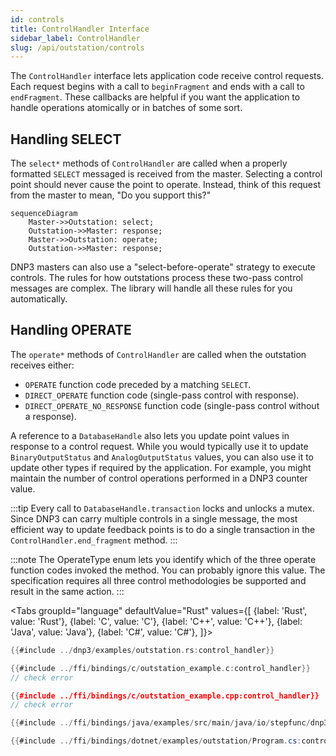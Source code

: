 ```yaml
---
id: controls
title: ControlHandler Interface
sidebar_label: ControlHandler
slug: /api/outstation/controls
---
```



The `ControlHandler` interface lets application code receive control requests. Each request begins with a call to `beginFragment` and ends
with a call to `endFragment`. These callbacks are helpful if you want the application to handle operations atomically or in batches of some sort. 


## Handling SELECT

The `select*` methods of `ControlHandler` are called when a properly formatted `SELECT` messaged is received from the master.  Selecting a control
point should never cause the point to operate.  Instead, think of this request from the master to mean, "Do you support this?"

```mermaid
sequenceDiagram
    Master->>Outstation: select;
    Outstation->>Master: response;
    Master->>Outstation: operate;
    Outstation->>Master: response;
```

DNP3 masters can also use a "select-before-operate" strategy to execute controls. The rules for how outstations process these
two-pass control messages are complex. The library will handle all these rules for you automatically.

## Handling OPERATE

The `operate*` methods of `ControlHandler` are called when the outstation receives either:

* `OPERATE` function code preceded by a matching `SELECT`.
* `DIRECT_OPERATE` function code (single-pass control with response).
* `DIRECT_OPERATE_NO_RESPONSE` function code (single-pass control without a response).

A reference to a `DatabaseHandle` also lets you update point values in response to a control request. While you would typically use it to update
`BinaryOutputStatus` and `AnalogOutputStatus` values, you can also use it to update other types if required by the application. For example, you might
maintain the number of control operations performed in a DNP3 counter value.

:::tip
Every call to `DatabaseHandle.transaction` locks and unlocks a mutex. Since DNP3 can carry multiple controls in a single message, the most
efficient way to update feedback points is to do a single transaction in the `ControlHandler.end_fragment` method.
:::

:::note
The OperateType enum lets you identify which of the three operate function codes invoked the method. You can probably ignore this value. The specification
requires all three control methodologies be supported and result in the same action.
:::

<Tabs
groupId="language"
defaultValue="Rust"
values={[
{label: 'Rust', value: 'Rust'},
{label: 'C', value: 'C'},
{label: 'C++', value: 'C++'},
{label: 'Java', value: 'Java'},
{label: 'C#', value: 'C#'},
]}>
<TabItem value="Rust">

```rust
{{#include ../dnp3/examples/outstation.rs:control_handler}}
```

</TabItem>
<TabItem value="C">

```c
{{#include ../ffi/bindings/c/outstation_example.c:control_handler}}
// check error
```

</TabItem>
<TabItem value="C++">

```cpp
{{#include ../ffi/bindings/c/outstation_example.cpp:control_handler}}
// check error
```

</TabItem>
<TabItem value="Java">

```java
{{#include ../ffi/bindings/java/examples/src/main/java/io/stepfunc/dnp3/examples/OutstationExample.java:control_handler}}
```

</TabItem>
<TabItem value="C#">

```csharp
{{#include ../ffi/bindings/dotnet/examples/outstation/Program.cs:control_handler}}
```

</TabItem>
</Tabs>

